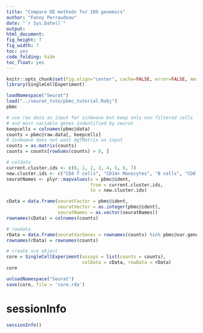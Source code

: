 ```yaml
---
title: "Compare DE methods for 10X genomics"
author: "Fanny Perraudeau"
date: "`r Sys.Date()`"
output: 
html_document: 
fig_height: 7
fig_width: 7
toc: yes
code_folding: hide
toc_float: yes
---
```


```r
knitr::opts_chunk$set(fig.align="center", cache=FALSE, error=FALSE, message=FALSE, warning=TRUE)
library(SingleCellExperiment)
```


```r
loadNamespace("Seurat")
load("../seurat_tuto/pbmc_tutorial.Robj")
pbmc
```

```r
# use raw data as input for zinbwave but keep only non filtered cells
# and most variable genes indentified by seurat
keepcells = colnames(pbmc@data)
counts = pbmc@raw.data[, keepcells]
# zinbwave does not want dgTMatrix as input
counts = as.matrix(counts)
counts = counts[rowSums(counts) > 0, ]

# coldata
current.cluster.ids <- c(0, 1, 2, 3, 4, 5, 6, 7)
new.cluster.ids <- c("CD4 T cells", "CD14+ Monocytes", "B cells", "CD8 T cells", "FCGR3A+ Monocytes", "NK cells", "Dendritic cells", "Megakaryocytes")
seuratNames <- plyr::mapvalues(x = pbmc@ident,
                               from = current.cluster.ids,
                               to = new.cluster.ids)

cData = data.frame(seuratFactor = pbmc@ident,
                   seuratVector = as.integer(pbmc@ident),
                   seuratNames = as.vector(seuratNames))
rownames(cData) = colnames(counts)

# rowdata
rData = data.frame(seuratVarGenes = rownames(counts) %in% pbmc@var.genes)
rownames(rData) = rownames(counts)

# create sce object
core = SingleCellExperiment(assays = list(counts = counts),
                            colData = cData, rowData = rData)
core
```

```r
unloadNamespace("Seurat")
save(core, file = 'core.rda')
```

# sessionInfo
```r
sessionInfo()
```
